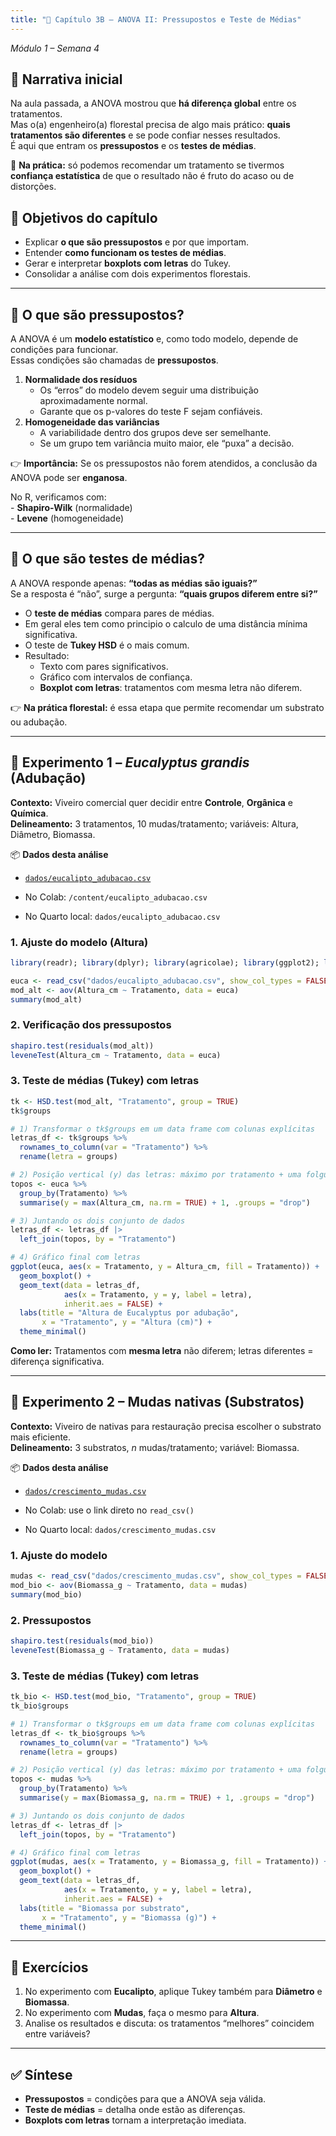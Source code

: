 ```yaml
---
title: "📖 Capítulo 3B – ANOVA II: Pressupostos e Teste de Médias"
---
```


*Módulo 1 – Semana 4*

## 🌱 Narrativa inicial

Na aula passada, a ANOVA mostrou que **há diferença global** entre os tratamentos.  
Mas o(a) engenheiro(a) florestal precisa de algo mais prático: **quais tratamentos são diferentes** e se pode confiar nesses resultados.  
É aqui que entram os **pressupostos** e os **testes de médias**.

::: callout-tip
📌 **Na prática:** só podemos recomendar um tratamento se tivermos **confiança estatística** de que o resultado não é fruto do acaso ou de distorções.
:::

## 🎯 Objetivos do capítulo

- Explicar **o que são pressupostos** e por que importam.  
- Entender **como funcionam os testes de médias**.  
- Gerar e interpretar **boxplots com letras** do Tukey.  
- Consolidar a análise com dois experimentos florestais.

---

## 🧠 O que são pressupostos?

A ANOVA é um **modelo estatístico** e, como todo modelo, depende de condições para funcionar.  
Essas condições são chamadas de **pressupostos**.

1. **Normalidade dos resíduos**  
   - Os “erros” do modelo devem seguir uma distribuição aproximadamente normal.  
   - Garante que os p-valores do teste F sejam confiáveis.

2. **Homogeneidade das variâncias**  
   - A variabilidade dentro dos grupos deve ser semelhante.  
   - Se um grupo tem variância muito maior, ele “puxa” a decisão.

👉 **Importância:** Se os pressupostos não forem atendidos, a conclusão da ANOVA pode ser **enganosa**.  

No R, verificamos com:  
- **Shapiro-Wilk** (normalidade)  
- **Levene** (homogeneidade)  

---

## 🌳 O que são testes de médias?

A ANOVA responde apenas: **“todas as médias são iguais?”**  
Se a resposta é “não”, surge a pergunta: **“quais grupos diferem entre si?”**

- O **teste de médias** compara pares de médias. 
- Em geral eles tem como principio o calculo de uma distância mínima significativa. 
- O teste de **Tukey HSD** é o mais comum.  
- Resultado:  
  - Texto com pares significativos.  
  - Gráfico com intervalos de confiança.  
  - **Boxplot com letras**: tratamentos com mesma letra não diferem.

👉 **Na prática florestal:** é essa etapa que permite recomendar um substrato ou adubação.

---

## 🌳 Experimento 1 – *Eucalyptus grandis* (Adubação)

**Contexto:** Viveiro comercial quer decidir entre **Controle**, **Orgânica** e **Química**.  
**Delineamento:** 3 tratamentos, 10 mudas/tratamento; variáveis: Altura, Diâmetro, Biomassa.

📦 **Dados desta análise**

  - [`dados/eucalipto_adubacao.csv`](dados/eucalipto_adubacao.csv)  
  
  - No Colab: `/content/eucalipto_adubacao.csv`  
  
  - No Quarto local: `dados/eucalipto_adubacao.csv`

### 1. Ajuste do modelo (Altura)
```r
library(readr); library(dplyr); library(agricolae); library(ggplot2); library(tibble); library(car)

euca <- read_csv("dados/eucalipto_adubacao.csv", show_col_types = FALSE)
mod_alt <- aov(Altura_cm ~ Tratamento, data = euca)
summary(mod_alt)
```

### 2. Verificação dos pressupostos
```r
shapiro.test(residuals(mod_alt))
leveneTest(Altura_cm ~ Tratamento, data = euca)
```

### 3. Teste de médias (Tukey) com letras
```r
tk <- HSD.test(mod_alt, "Tratamento", group = TRUE)
tk$groups
```

```r
# 1) Transformar o tk$groups em um data frame com colunas explícitas
letras_df <- tk$groups %>%
  rownames_to_column(var = "Tratamento") %>%
  rename(letra = groups)

# 2) Posição vertical (y) das letras: máximo por tratamento + uma folguinha
topos <- euca %>%
  group_by(Tratamento) %>%
  summarise(y = max(Altura_cm, na.rm = TRUE) + 1, .groups = "drop")

# 3) Juntando os dois conjunto de dados
letras_df <- letras_df |>
  left_join(topos, by = "Tratamento")
```


```r
# 4) Gráfico final com letras
ggplot(euca, aes(x = Tratamento, y = Altura_cm, fill = Tratamento)) +
  geom_boxplot() +
  geom_text(data = letras_df,
            aes(x = Tratamento, y = y, label = letra),
            inherit.aes = FALSE) +
  labs(title = "Altura de Eucalyptus por adubação",
       x = "Tratamento", y = "Altura (cm)") +
  theme_minimal()

```

**Como ler:** Tratamentos com **mesma letra** não diferem; letras diferentes = diferença significativa.

---

## 🌿 Experimento 2 – Mudas nativas (Substratos)

**Contexto:** Viveiro de nativas para restauração precisa escolher o substrato mais eficiente.  
**Delineamento:** 3 substratos, *n* mudas/tratamento; variável: Biomassa.

📦 **Dados desta análise**  

  - [`dados/crescimento_mudas.csv`](dados/crescimento_mudas.csv) 
  
  - No Colab: use o link direto no `read_csv()`  
  
  - No Quarto local: `dados/crescimento_mudas.csv`

### 1. Ajuste do modelo
```r
mudas <- read_csv("dados/crescimento_mudas.csv", show_col_types = FALSE)
mod_bio <- aov(Biomassa_g ~ Tratamento, data = mudas)
summary(mod_bio)
```

### 2. Pressupostos

```r
shapiro.test(residuals(mod_bio))
leveneTest(Biomassa_g ~ Tratamento, data = mudas)
```

### 3. Teste de médias (Tukey) com letras

```r
tk_bio <- HSD.test(mod_bio, "Tratamento", group = TRUE)
tk_bio$groups
```



```r
# 1) Transformar o tk$groups em um data frame com colunas explícitas
letras_df <- tk_bio$groups %>%
  rownames_to_column(var = "Tratamento") %>%
  rename(letra = groups)

# 2) Posição vertical (y) das letras: máximo por tratamento + uma folguinha
topos <- mudas %>%
  group_by(Tratamento) %>%
  summarise(y = max(Biomassa_g, na.rm = TRUE) + 1, .groups = "drop")

# 3) Juntando os dois conjunto de dados
letras_df <- letras_df |>
  left_join(topos, by = "Tratamento")
```


```r
# 4) Gráfico final com letras
ggplot(mudas, aes(x = Tratamento, y = Biomassa_g, fill = Tratamento)) +
  geom_boxplot() +
  geom_text(data = letras_df,
            aes(x = Tratamento, y = y, label = letra),
            inherit.aes = FALSE) +
  labs(title = "Biomassa por substrato",
       x = "Tratamento", y = "Biomassa (g)") +
  theme_minimal()

```

---

## 📝 Exercícios

1. No experimento com **Eucalipto**, aplique Tukey também para **Diâmetro** e **Biomassa**.  
2. No experimento com **Mudas**, faça o mesmo para **Altura**.  
3. Analise os resultados e discuta: os tratamentos “melhores” coincidem entre variáveis?  

---

## ✅ Síntese

- **Pressupostos** = condições para que a ANOVA seja válida.  
- **Teste de médias** = detalha onde estão as diferenças.  
- **Boxplots com letras** tornam a interpretação imediata.  

